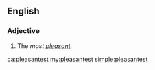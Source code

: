 ==English==

===Adjective===
{{head|en|adjective superlative form}}

# {{en-superlative of|pleasant}}  The ''most [[pleasant]].''

[[ca:pleasantest]]
[[my:pleasantest]]
[[simple:pleasantest]]